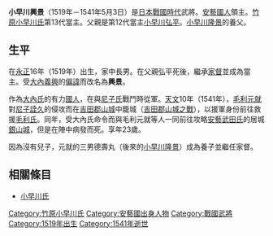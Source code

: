 {{來源|time=2015-09-12T17:40:30+00:00}}
{{擴充|time=2015-09-12T17:40:30+00:00}}
{{日本武士
|名稱= 小早川 興景
|圖片名稱= 
|圖片大小= 
|圖片說明= 
|時代= [[日本戰國時代|日本戰國時代]]
|出生日期= [[永正|永正]]16年（1519年）
|出生地點= 
|逝世日期= [[天文_(後奈良天皇)|天文]]10年3月27日（1541年5月3日）
|逝世地點= 
|假名= 
|羅馬字= 
|幼名= 
|改名= 
|别名= 四郎
|諡号= 
|神号= 
|戒名= 法常寺體岩全公
|洗禮名= 
|墓所= [[竹原市|竹原市]][[東野町|東野町]]竹原小早川氏墓所
|朝廷官位= [[中務少輔|中務少輔]]
|幕府職位= 
|主君= [[大內義隆|大內義隆]]
|藩= 
|氏族= [[桓武平氏|桓武平氏]][[土肥氏|土肥氏]]流[[小早川氏|小早川氏]]
|父母= 父：[[小早川弘平|小早川弘平]]
|養父= 
|養母= 
|兄弟= 
|姐妹= 
|正室= [[毛利興元|毛利興元]]的女兒
|側室= 
|嗣子= 
|嗣女= 
|養子= '''[[小早川隆景|隆景]]'''
|養女= 
}}
{{japanese|japanese=小早川 興景|kana=こばやかわ おきかげ|romaji=Kobayakawa Okikage}}
'''小早川興景'''（1519年－1541年5月3日）是[[日本戰國時代|日本戰國時代]]武將。[[安藝|安藝]][[國人|國人]]領主。[[竹原小早川氏|竹原小早川氏]]第13代當主。父親是第12代當主[[小早川弘平|小早川弘平]]。[[小早川隆景|小早川隆景]]的養父。

== 生平 ==
在[[永正|永正]]16年（1519年）出生，家中長男。在父親弘平死後，繼承[[家督|家督]]並成為當主。受[[大內義興|大內義興]]的[[偏諱|偏諱]]而改名為'''興景'''。

作為[[大內氏|大內氏]]的有力[[國人|國人]]，在與[[尼子氏|尼子氏]]戰鬥時從軍。[[天文_(後奈良天皇)|天文]]10年（1541年），[[毛利元就|毛利元就]]對[[尼子晴久|尼子詮久]]的侵攻而在[[吉田郡山城|吉田郡山城]]中籠城（[[吉田郡山城之戰|吉田郡山城之戰]]），以援軍身份前往救援[[毛利氏|毛利氏]]。同年，受大內氏命令而與毛利元就等人一同前往攻略[[安藝武田氏|安藝武田氏]]的居城[[銀山城|銀山城]]，但是在陣中病發而死。享年23歲。

因為沒有兒子，元就的三男德壽丸（後來的[[小早川隆景|小早川隆景]]）成為養子並繼任家督。

== 相關條目 ==
*[[小早川氏|小早川氏]]

{{小早川氏歷代當主|竹原小早川氏歷代當主|？－1541年}} 
[[Category:竹原小早川氏|Category:竹原小早川氏]]
[[Category:安藝國出身人物|Category:安藝國出身人物]]
[[Category:戰國武將|Category:戰國武將]]
[[Category:1519年出生|Category:1519年出生]]
[[Category:1541年逝世|Category:1541年逝世]]